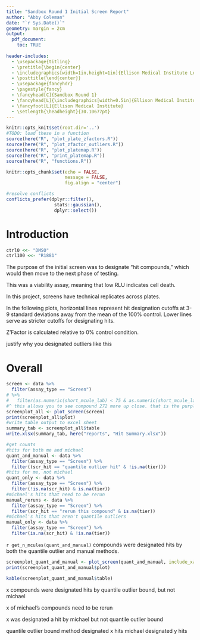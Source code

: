 ```yaml
---
title: "Sandbox Round 1 Initial Screen Report"
author: "Abby Coleman"
date: "`r Sys.Date()`"
geometry: margin = 2cm
output: 
  pdf_document:
    toc: TRUE
    
header-includes:
  - \usepackage{titling}
  - \pretitle{\begin{center}
  - \includegraphics[width=1in,height=1in]{Ellison Medical Institute Logo_Bronze.png}\LARGE\\}
  - \posttitle{\end{center}}
  - \usepackage{fancyhdr}
  - \pagestyle{fancy}
  - \fancyhead[C]{Sandbox Round 1}
  - \fancyhead[L]{\includegraphics[width=0.5in]{Ellison Medical Institute Logo_Bronze.png}}
  - \fancyfoot[L]{Ellison Medical Institute}
  - \setlength{\headheight}{30.10677pt}
---
```



```r
knitr::opts_knit$set(root.dir='..')
#TODO: load these in a function
source(here("R", "plot_plate_zfactors.R"))
source(here("R", "plot_zfactor_outliers.R"))
source(here("R", "plot_platemap.R"))
source(here("R", "print_platemap.R"))
source(here("R", "functions.R"))

knitr::opts_chunk$set(echo = FALSE,
                      message = FALSE,
                      fig.align = "center")

#resolve conflicts
conflicts_prefer(dplyr::filter(),
                  stats::gaussian(),
                  dplyr::select())
```

# Introduction

```r
ctrl0 <<- "DMSO"
ctrl100 <<- "R1881"
```

The purpose of the initial screen was to designate "hit compounds," which would then move to the next phase of testing.

This was a viability assay, meaning that low RLU indicates cell death.

In this project, screens have technical replicates across plates.

In the following plots, horizontal lines represent hit designation cutoffs at 3-9 standard deviations away from the mean of the 100% control. Lower lines serve as stricter cutoffs for designating hits.

Z'Factor is calculated relative to 0% control condition.


justify why you designated outliers like this

# Overall



```r
screen <- data %>%
  filter(assay_type == "Screen")
# %>%
#   filter(as.numeric(short_mcule_lab) < 75 & as.numeric(short_mcule_lab) > 60)
#^ this allows you to see compound 272 more up close. that is the purple dot that appears to not be designated as a quantile outlier hit. but it actually is designated a quantile outlier hit, the median is just higher than the most visible purple point that you see.
screenplot_all <- plot_screen(screen)
print(screenplot_all$plot)
#write table output to excel sheet
summary_tab <- screenplot_all$table 
write.xlsx(summary_tab, here("reports", "Hit Summary.xlsx"))
```

```r
#get counts
#hits for both me and michael
quant_and_manual <- data %>%
  filter(assay_type == "Screen") %>%
  filter((scr_hit == "quantile outlier hit" & !is.na(tier)))
#hits for me, not michael
quant_only <- data %>%
  filter(assay_type == "Screen") %>%
  filter(!is.na(scr_hit) & is.na(tier))
#michael's hits that need to be rerun
manual_reruns <- data %>%
  filter(assay_type == "Screen") %>%
  filter(scr_hit == "rerun this compound" & is.na(tier))
#michael's hits that aren't quantile outliers
manual_only <- data %>%
  filter(assay_type == "Screen") %>%
  filter(is.na(scr_hit) & !is.na(tier))
```

\newpage

`r get_n_mcules(quant_and_manual)` compounds were designated hits by both the quantile outlier and manual methods.

```r
screenplot_quant_and_manual <- plot_screen(quant_and_manual, include_xaxis = TRUE)
print(screenplot_quant_and_manual$plot)
```

```r
kable(screenplot_quant_and_manual$table)
```

x compounds were designated hits by quantile outlier bound, but not michael

x of michael's compounds need to be rerun

x was designated a hit by michael but not quantile outlier bound

quantile outlier bound method designated x hits michael designated y hits



